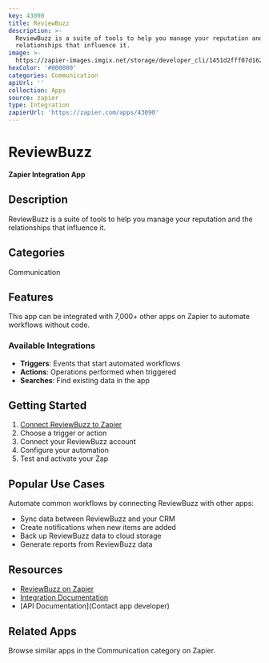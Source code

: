 ```yaml
---
key: 43090
title: ReviewBuzz
description: >-
  ReviewBuzz is a suite of tools to help you manage your reputation and the
  relationships that influence it.
image: >-
  https://zapier-images.imgix.net/storage/developer_cli/1451d2fff07d1623435056e567519f20.png?auto=format%2Ccompress&ixlib=python-3.0.0&q=50
hexColor: '#000000'
categories: Communication
apiUrl: ''
collection: Apps
source: zapier
type: Integration
zapierUrl: 'https://zapier.com/apps/43090'
---
```

# ReviewBuzz

**Zapier Integration App**

## Description

ReviewBuzz is a suite of tools to help you manage your reputation and the relationships that influence it.

## Categories

Communication

## Features

This app can be integrated with 7,000+ other apps on Zapier to automate workflows without code.

### Available Integrations

- **Triggers**: Events that start automated workflows
- **Actions**: Operations performed when triggered
- **Searches**: Find existing data in the app

## Getting Started

1. [Connect ReviewBuzz to Zapier](https://zapier.com/apps/43090)
2. Choose a trigger or action
3. Connect your ReviewBuzz account
4. Configure your automation
5. Test and activate your Zap

## Popular Use Cases

Automate common workflows by connecting ReviewBuzz with other apps:

- Sync data between ReviewBuzz and your CRM
- Create notifications when new items are added
- Back up ReviewBuzz data to cloud storage
- Generate reports from ReviewBuzz data

## Resources

- [ReviewBuzz on Zapier](https://zapier.com/apps/43090)
- [Integration Documentation](https://zapier.com/apps/43090/integrations)
- [API Documentation](Contact app developer)

## Related Apps

Browse similar apps in the Communication category on Zapier.
